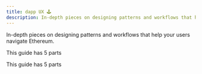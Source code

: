 ```yaml
---
title: dapp UX 🕹
description: In-depth pieces on designing patterns and workflows that help your users navigate Ethereum
---
```


In-depth pieces on designing patterns and workflows that help your users navigate Ethereum.


<GuideCard
 GuideTitle="Connecting to a dApp"
 GuideImage="/images/Connecting-to-a-dApp.png"
 ImageAlt="Wireframe illustrations of a connection flow"
 GuideSubTitle="Help your users connect their Ethereum account to your dApp"
 GuideDescription="A well-designed connection flow will guide users through the process, prepare them for being connected and let them know about some fundamental blockchain concepts."
 DemoLink="https://rimble-app-demo.netlify.com"
 DemoTitle="Try our demo to see our connection flow"
 DemoCTA="Try demo"
 GuideLink="/guides/ux/connect-a-wallet-conditions"
 GuideLinkTitle="To the Connecting a dApp guide"
 GuideCTA="Read guide">
  <Flex alignContent="center" mb={2} alignItems="center">
     <Icon name="Info" color="gray" size="16px" mr={2}/>
     <Text fontSize="1" color="gray">This guide has 5 parts</Text>
     </Flex>
</GuideCard>


<GuideCard
 GuideTitle="Transaction states"
 GuideImage="/images/Transaction-states.png"
 ImageAlt="Wireframe illustrations of a transaction flow"
 GuideSubTitle="The dos and don'ts of designing transaction states"
 GuideDescription="Transactions are complicated, slow, irreversible and need ETH. Here's how to make them clearer and simpler for your users."
 DemoLink="https://rimble-devcon-demo.netlify.com"
 DemoTitle="Try the Devcon demo to see our transaction design"
 DemoCTA="Try demo"
 GuideLink="/guides/ux/transactions-wallet-ux"
 GuideLinkTitle="To the transaction states guide"
 GuideCTA="Read guide">
  <Flex alignContent="center" mb={2} alignItems="center">
     <Icon name="Info" color="gray" size="16px" mr={2}/>
     <Text fontSize="1" color="gray">This guide has 5 parts</Text>
     </Flex>
</GuideCard>
